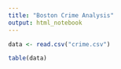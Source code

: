 ```yaml
---
title: "Boston Crime Analysis"
output: html_notebook
---
```


```r
data <- read.csv("crime.csv")
```

```r
table(data)
```

